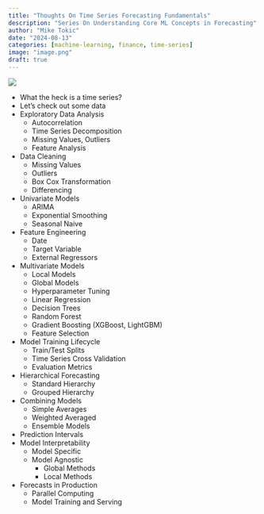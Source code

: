 ```yaml
---
title: "Thoughts On Time Series Forecasting Fundamentals"
description: "Series On Understanding Core ML Concepts in Forecasting"
author: "Mike Tokic"
date: "2024-08-13"
categories: [machine-learning, finance, time-series]
image: "image.png"
draft: true
---
```


![](./image.png)


- What the heck is a time series? 
- Let's check out some data 
- Exploratory Data Analysis
    - Autocorrelation 
    - Time Series Decomposition
    - Missing Values, Outliers 
    - Feature Analysis
- Data Cleaning
    - Missing Values
    - Outliers
    - Box Cox Transformation
    - Differencing
- Univariate Models
    - ARIMA
    - Exponential Smoothing
    - Seasonal Naive
- Feature Engineering
    - Date 
    - Target Variable
    - External Regressors
- Multivariate Models
    - Local Models
    - Global Models
    - Hyperparameter Tuning
    - Linear Regression
    - Decision Trees
    - Random Forest
    - Gradient Boosting (XGBoost, LightGBM)
    - Feature Selection
- Model Training Lifecycle
    - Train/Test Splits
    - Time Series Cross Validation 
    - Evaluation Metrics
- Hierarchical Forecasting
    - Standard Hierarchy
    - Grouped Hierarchy
- Combining Models
    - Simple Averages
    - Weighted Averaged
    - Ensemble Models
- Prediction Intervals
- Model Interpretability 
    - Model Specific
    - Model Agnostic
        - Global Methods
        - Local Methods
- Forecasts in Production
    - Parallel Computing
    - Model Training and Serving


